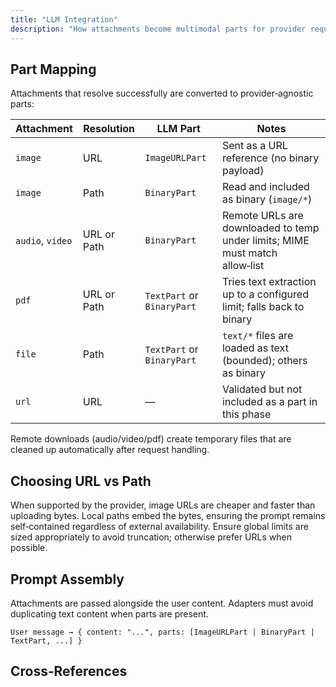 ```yaml
---
title: "LLM Integration"
description: "How attachments become multimodal parts for provider requests"
---
```


## Part Mapping

Attachments that resolve successfully are converted to provider‑agnostic parts:

| Attachment | Resolution | LLM Part | Notes |
| --- | --- | --- | --- |
| `image` | URL | `ImageURLPart` | Sent as a URL reference (no binary payload) |
| `image` | Path | `BinaryPart` | Read and included as binary (`image/*`) |
| `audio`, `video` | URL or Path | `BinaryPart` | Remote URLs are downloaded to temp under limits; MIME must match allow‑list |
| `pdf` | URL or Path | `TextPart` or `BinaryPart` | Tries text extraction up to a configured limit; falls back to binary |
| `file` | Path | `TextPart` or `BinaryPart` | `text/*` files are loaded as text (bounded); others as binary |
| `url` | URL | — | Validated but not included as a part in this phase |

<Callout>
  Remote downloads (audio/video/pdf) create temporary files that are cleaned up automatically after request handling.
</Callout>

## Choosing URL vs Path

<List>
  <ListItem title="URL for images">
    When supported by the provider, image URLs are cheaper and faster than uploading bytes.
  </ListItem>
  <ListItem title="Path for reliability">
    Local paths embed the bytes, ensuring the prompt remains self‑contained regardless of external availability.
  </ListItem>
  <ListItem title="Large media">
    Ensure global limits are sized appropriately to avoid truncation; otherwise prefer URLs when possible.
  </ListItem>
</List>

## Prompt Assembly

Attachments are passed alongside the user content. Adapters must avoid duplicating text content when parts are present.

```text
User message → { content: "...", parts: [ImageURLPart | BinaryPart | TextPart, ...] }
```

## Cross‑References

<ReferenceCardList>
  <ReferenceCard
    title="Agent LLM Integration"
    description="How prompts and tools are assembled for requests"
    href="/docs/core/agents/llm-integration"
    icon="Cpu"
  />
  <ReferenceCard
    title="Structured Outputs"
    description="Use output schemas and native structured outputs with attachments"
    href="/docs/core/agents/structured-outputs"
    icon="FileJson"
  />
</ReferenceCardList>

